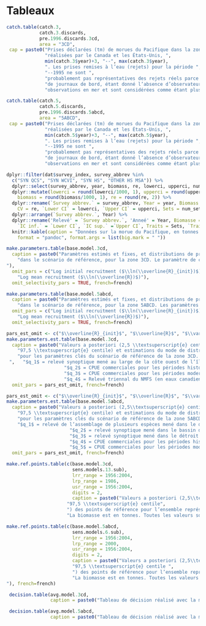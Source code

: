 \clearpage

# Tableaux {#sec:tables}

```r
catch.table(catch.3,
            catch.3.discards,
            pre.1996.discards.3cd,
            area = "3CD",
 cap = paste0("Prises déclarées (tm) de morues du Pacifique dans la zone 3CD ",
              "réalisées par le Canada et les États-Unis, ",
              min(catch.3$year)+3, "--", max(catch.3$year),
              ". Les prises remises à l’eau (rejets) pour la période ", min(catch.3$year)+3,
              "--1995 ne sont ",
              "probablement pas représentatives des rejets réels parce que les estimations proviennent ",
              "de journaux de bord, étant donné l’absence d’observateurs. Les estimations des rejets depuis 1996 sont fondées sur les ",
              "observations en mer et sont considérées comme étant plus représentatives des rejets réels. L’estimation des prises totales pour 2020 a été extrapolée à partir des rejets et des débarquements combinés datant du 30 septembre 2020 (voir le corps du texte). Par conséquent, les données nominales sur les débarquements et les rejets ne sont pas présentées de façon individuelle. Les valeurs ont été arrondies aux fins de présentation."), french=french)
```

\clearpage

```r
catch.table(catch.5,
            catch.5.discards,
            pre.1996.discards.5abcd,
            area = "5ABCD",
 cap = paste0("Prises déclarées (tm) de morues du Pacifique dans la zone 5ABCD ",
              "réalisées par le Canada et les États-Unis, ",
              min(catch.5$year)+3, "--", max(catch.5$year),
              ". Les prises remises à l’eau (rejets) pour la période ", min(catch.5$year)+3,
              "--1995 ne sont ",
              "probablement pas représentatives des rejets réels parce que les estimations proviennent ",
              "de journaux de bord, étant donné l’absence d’observateurs. Les estimations des rejets depuis 1996 sont fondées sur les ",
              "observations en mer et sont considérées comme étant plus représentatives des rejets réels. L’estimation des prises totales pour 2020 a été extrapolée à partir des rejets et des débarquements combinés datant du 30 septembre 2020 (voir le corps du texte). Par conséquent, les données nominales sur les débarquements et les rejets ne sont pas présentées de façon individuelle. Les valeurs ont été arrondies aux fins de présentation."), french=french)

```

\clearpage

```r
dplyr::filter(dat$survey_index, survey_abbrev %in%
  c("SYN QCS", "SYN WCVI", "SYN HS", "OTHER HS MSA")) %>%
  dplyr::select(survey_abbrev, year, biomass, re, lowerci, upperci, num_sets, num_pos_sets) %>%
  dplyr::mutate(lowerci = round(lowerci/1000, 1), upperci = round(upperci/1000, 1),
    biomass = round(biomass/1000, 1), re = round(re, 2)) %>%
  dplyr::rename(`Survey abbrev.` = survey_abbrev, Year = year, Biomass = biomass,
    CV = re, `Lower CI` = lowerci, `Upper CI` = upperci, Sets = num_sets, `Positive sets` = num_pos_sets) %>%
  dplyr::arrange(`Survey abbrev.`, Year) %>%
  dplyr::rename('Relevé' = `Survey abbrev.`, 'Anneé' = Year, Biomasse = Biomass,
    `IC inf.` = `Lower CI`, `IC sup.` =`Upper CI`, Traits = Sets, `Traits  positifs` = `Positive sets` ) %>% 
  knitr::kable(caption = "Données sur la morue du Pacifique, en tonnes métriques, tirées des relevés au chalut canadiens ( on ne tient pas compte de la capturabilité associée aux relevés). Les traits positifs représentent le nombre de traits de chalut dans lesquels des morues du Pacifique étaient présentes. Dans le tableau : OTHER HS MSA =  relevé de l’assemblage de plusieurs espèces mené dans le détroit d’Hécate; SYN HS = relevé synoptique mené dans le détroit d’Hécate; SYN QCS = relevé synoptique mené dans le bassin de la Reine-Charlotte; SYN WCVI = relevé synoptique mené au large de la côte ouest de l’île de Vancouver.", booktabs = TRUE, linesep = "", 
    format = "pandoc", format.args = list(big.mark = " "))
```

\clearpage

```r
make.parameters.table(base.model.3cd,
  caption = paste0("Paramètres estimés et fixes, et distributions de probabilité a priori utilisés ",
    "dans le scénario de référence, pour la zone 3CD. Le paramètre de capturabilité pour le relevé mené au large de la côte ouest de l’île de Vancouver ($q_1$) a été estimé au moyen de la distribution de la probabilité a posteriori  $\\textrm{Normal}(ln(0.228),0.3)$. Les paramètres de capturabilité des autres relevés ont été estimés sans distribution a priori.
"),
  omit_pars = c("Log initial recruitment ($\\ln(\\overline{R}_{init})$)",
    "Log mean recruitment ($\\ln(\\overline{R})$)"),
  omit_selectivity_pars = TRUE, french=french)
```


```r
make.parameters.table(base.model.5abcd,
  caption = paste0("Paramètres estimés et fixes, et distributions de probabilité a priori utilisées ",
    "dans le scénario de référence, pour la zone 5ABCD. Les paramètres de capturabilité pour les relevés menés dans le bassin de la Reine-Charlotte et le détroit d’Hécate ($q_2$ et $q_3$) ont été estimés au moyen de la distribution de la probabilité a posteriori $\\textrm{Normal}(ln(0.408),0.3)$ et $\\textrm{Normal}(ln(0.0654,),0.3)$, respectivement. Les paramètres de capturabilité des autres relevés ont été estimés sans distribution a priori."),
  omit_pars = c("Log initial recruitment ($\\ln(\\overline{R}_{init})$)",
    "Log mean recruitment ($\\ln(\\overline{R})$)"),
  omit_selectivity_pars = TRUE, french=french)
```

\clearpage

```r
pars_est_omit <- c("$\\overline{R}_{init}$", "$\\overline{R}$", "$\\vartheta$","$B_0$")
make.parameters.est.table(base.model.3cd,
  caption = paste0("Valeurs a posteriori (2,5 \\textsuperscript{e} centile, médiane et ",
    "97,5 \\textsuperscript{e} centile) et estimations du mode de distribution a posteriori ",
    "pour les paramètres clés du scénario de référence de la zone 3CD. $R_0$ est en milliers de poissons. $\\hat{R}$ représente la statistique de réduction d’échelle potentielle et $n_\\mathrm{eff}$ correspond au nombre réel de tirages effectués lors de la simulation (voir le corps du texte). 
 ",   "$q_1$ = relevé synoptique mené au large de la côte ouest de l’île de Vancouver, ",
                     "$q_2$ = CPUE commerciales pour les périodes historique (1956--1995), ",
                     "$q_3$ = CPUE commerciales pour les périodes moderne (1996--2019), et ",
                     "$q_4$ = Relevé triennal du NMFS (en eaux canadiennes)."),
  omit_pars = pars_est_omit, french=french)
```

```r
pars_est_omit <- c("$\\overline{R}_{init}$", "$\\overline{R}$", "$\\vartheta$", "$B_0$")
make.parameters.est.table(base.model.5abcd,
  caption = paste0("Valeurs a posteriori (2,5\\textsuperscript{e} centile, médiane et ",
    "97,5 \\textsuperscript{e} centile) et estimations du mode de distribution a posteriori ",
    "pour les paramètres clés du scénario de référence de la zone 5ABCD. $R_0$ est en milliers de poissons. $\\hat{R}$ représente la statistique de réduction d’échelle potentielle et $n_\\mathrm{eff}$ correspond au nombre réel de tirages effectués lors de la simulation (voir le corps du texte). ",
    "$q_1$ = relevé de l’assemblage de plusieurs espèces mené dans le détroit d’Hécate, ",
                       "$q_2$ = relevé synoptique mené dans le bassin de la Reine-Charlotte, ",
                       "$q_3$ = relevé synoptique mené dans le détroit d’Hécate, ",
                       "$q_4$ = CPUE commerciales pour les périodes historique (1956--1995), et ",
                       "$q_5$ = CPUE commerciales pour les périodes moderne (1996--2019)."),
  omit_pars = pars_est_omit, french=french)
```

\clearpage

```r
make.ref.points.table(c(base.model.3cd,
                        sens.models.13.sub),
                        lrr_range = 1956:2004,
                        lrp_range = 1986,
                        usr_range = 1956:2004,
                        digits = 2,
                        caption = paste0("Valeurs a posteriori (2,5\\textsuperscript{e} centile, médiane et ", 
                      "97,5 \\textsuperscript{e} centile", 
                      ") des points de référence pour l’ensemble représentant la moyenne des modèles de la zone 3CD. ",
                      "La biomasse est en tonnes. Toutes les valeurs sont arrondies. Les rapports ont été calculés à l’aide de l’ensemble des distributions a posteriori et ne peuvent pas être calculés directement à partir du tableau."), french=french)
```


```r
make.ref.points.table(c(base.model.5abcd,
                        sens.models.6.sub),
                        lrr_range = 1956:2004,
                        lrp_range = 2000,
                        usr_range = 1956:2004,
                        digits = 2,
                        caption = paste0("Valeurs a posteriori (2,5\\textsuperscript{e} centile, médiane et ", 
                        "97,5 \\textsuperscript{e} centile ",
                        ") des points de référence pour l’ensemble représentant la moyenne des modèles de la zone 5ABCD. ",
                        "La biomasse est en tonnes. Toutes les valeurs ont été arrondies. Les rapports ont été calculés à l’aide de l’ensemble des distributions a posteriori et ne peuvent pas être calculés directement à partir du tableau.
"), french=french)
```

\clearpage

```r
 decision.table(avg.model.3cd,
                caption = paste0("Tableau de décision réalisé avec la moyenne des modèles pour la zone 3CD."), french=french) #
```


\clearpage

```r
 decision.table(avg.model.5abcd,
                caption = paste0("Tableau de décision réalisé avec la moyenne des modèles pour la zone 5ABCD."), french=french) #
```

\clearpage
